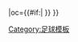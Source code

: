 {{fb team |t=-{zh-hans:雷克斯汉姆; zh-hk:域斯咸;}- |tan=雷克斯汉姆足球俱乐部 |tc=ENG |abb={{#if:{{{abb|}}}|WRE{{0}}}} |oc={{#if:{{{oc|}}}|{{{oc}}} }} }}<!--
--><noinclude>[[Category:足球模板]]</noinclude>